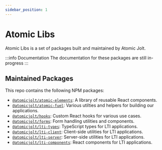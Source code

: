 ```yaml
---
sidebar_position: 1
---
```


# Atomic Libs

Atomic Libs is a set of packages built and maintained by Atomic Jolt.

:::info Documentation
The documentation for these packages are still in-progress
:::

## Maintained Packages

This repo contains the following NPM packages:

- [`@atomicjolt/atomic-elements`](https://www.npmjs.com/package/@atomicjolt/atomic-elements): A library of reusable React components.
- [`@atomicjolt/atomic-fuel`](https://www.npmjs.com/package/@atomicjolt/atomic-fuel): Various utilties and helpers for building our applications.
- [`@atomicjolt/hooks`](https://www.npmjs.com/package/@atomicjolt/hooks): Custom React hooks for various use cases.
- [`@atomicjolt/forms`](https://www.npmjs.com/package/@atomicjolt/forms): Form handling utilities and components.
- [`@atomicjolt/lti-types`](https://www.npmjs.com/package/@atomicjolt/lti-types): TypeScript types for LTI applications.
- [`@atomicjolt/lti-client`](https://www.npmjs.com/package/@atomicjolt/lti-client): Client-side utilities for LTI applications.
- [`@atomicjolt/lti-server`](https://www.npmjs.com/package/@atomicjolt/lti-server): Server-side utilities for LTI applications.
- [`@atomicjolt/lti-components`](https://www.npmjs.com/package/@atomicjolt/lti-components): React components for LTI applications.

